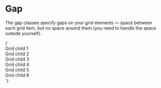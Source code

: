 
<Meta title="Utilities/gap" />

# Gap

The gap classes specify gaps on your grid elements — space between each grid item, but no space around them (you need to handle the space outside yourself).

<Canvas>
  <Story name="u-gap-m">
    {`
      <div class="u-grid u-padding-m u-gap-m u-bg--gray-10">
        <div class="u-bg--background u-padding-m a-card">Grid child 1</div>
        <div class="u-bg--background u-padding-m a-card">Grid child 2</div>
        <div class="u-bg--background u-padding-m a-card">Grid child 3</div>
        <div class="u-bg--background u-padding-m a-card">Grid child 4</div>
        <div class="u-bg--background u-padding-m a-card">Grid child 5</div>
        <div class="u-bg--background u-padding-m a-card">Grid child 6</div>
      </div>
    `}
  </Story>
</Canvas>
